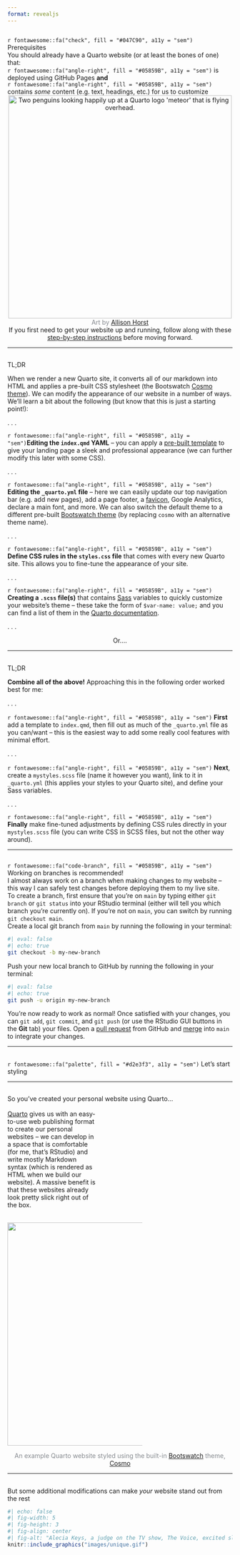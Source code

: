 ```yaml
---
format: revealjs
---
```


## {#prerequisites data-menu-title="Prerequisites"}

<div class="slide-title">`r fontawesome::fa("check", fill = "#047C90", a11y = "sem")` Prerequisites</div>

<div class="body-text topbr">You should already have a Quarto website (or at least the bones of one) that:</div>

<div class="body-text">`r fontawesome::fa("angle-right", fill = "#05859B", a11y = "sem")` is deployed using GitHub Pages **and**</div>
<div class="body-text">`r fontawesome::fa("angle-right", fill = "#05859B", a11y = "sem")` contains *some* content (e.g. text, headings, etc.) for us to customize</div>

<center><img src="images/penguins_meteor.png" alt="Two penguins looking happily up at a Quarto logo 'meteor' that is flying overhead." width="500"/></center>

<center><div class="caption-text"><span style='color: #868A8F;'>Art by [Allison Horst](https://github.com/allisonhorst/stats-illustrations)</span></div></center>

<center><div class="caption-text topbr">If you first need to get your website up and running, follow along with these [step-by-step instructions](https://ucsb-meds.github.io/creating-quarto-websites/) before moving forward.</div></center>

---

## {#tldr1 data-menu-title="TL;DR"}

<p class="slide-title">TL;DR</p>

<div class="body-text topbr">When we render a new Quarto site, it converts all of our markdown into HTML and applies a pre-built CSS stylesheet (the Bootswatch [Cosmo theme](https://bootswatch.com/cosmo/)). We can modify the appearance of our website in a number of ways. We'll learn a bit about the following (but know that this is just a starting point!):</div>

. . . 

<div class="caption-text bottombr">`r fontawesome::fa("angle-right", fill = "#05859B", a11y = "sem")`**Editing the `index.qmd` YAML** -- you can apply a [pre-built template](https://quarto.org/docs/websites/website-about.html#templates) to give your landing page a sleek and professional appearance (we can further modify this later with some CSS).</div>

. . .

<div class="caption-text bottombr">`r fontawesome::fa("angle-right", fill = "#05859B", a11y = "sem")`  **Editing the `_quarto.yml` file** -- here we can easily update our top navigation bar (e.g. add new pages), add a page footer, a [favicon](https://en.wikipedia.org/wiki/Favicon), Google Analytics, declare a main font, and more. We can also switch the default theme to a different pre-built [Bootswatch theme](https://bootswatch.com/) (by replacing `cosmo` with an alternative theme name).</div>

. . . 

<div class="caption-text bottombr">`r fontawesome::fa("angle-right", fill = "#05859B", a11y = "sem")` **Define CSS rules in the `styles.css` file** that comes with every new Quarto site. This allows you to fine-tune the appearance of your site.</div>

. . . 

<div class="caption-text bottombr">`r fontawesome::fa("angle-right", fill = "#05859B", a11y = "sem")`  **Creating a `.scss` file(s)** that contains [Sass](https://sass-lang.com/) variables to quickly customize your website's theme -- these take the form of `$var-name: value;` and you can find a list of them in the [Quarto documentation](https://quarto.org/docs/output-formats/html-themes.html#sass-variables).</div>


. . .

<center><p class="large-body-text">Or....</p></center>

---

## {#tldr2 data-menu-title="TL;DR"}

<p class="slide-title">TL;DR</p>

<div class="body-text topbr bottombr">**Combine all of the above!** Approaching this in the following order worked best for me:</div>

. . .

<div class="caption-text bottombr">`r fontawesome::fa("angle-right", fill = "#05859B", a11y = "sem")` **First** add a template to `index.qmd`, then fill out as much of the `_quarto.yml` file as you can/want -- this is the easiest way to add some really cool features with minimal effort.</div>

. . .

<div class="caption-text bottombr">`r fontawesome::fa("angle-right", fill = "#05859B", a11y = "sem")` **Next**, create a `mystyles.scss` file (name it however you want), link to it in `_quarto.yml` (this applies your styles to your Quarto site), and define your Sass variables.</div>

. . .

<div class="caption-text bottombr">`r fontawesome::fa("angle-right", fill = "#05859B", a11y = "sem")` **Finally** make fine-tuned adjustments by defining CSS rules directly in your `mystyles.scss` file (you can write CSS in SCSS files, but not the other way around).</div>

---

## {#branches data-menu-title="Use branches!"}

<div class="slide-title">`r fontawesome::fa("code-branch", fill = "#05859B", a11y = "sem")` Working on branches is recommended!</div>

<div class="caption-text topbr">I almost always work on a branch when making changes to my website -- this way I can safely test changes before deploying them to my live site.</div>

<div class="caption-text topbr">To create a branch, first ensure that you're on `main` by typing either `git branch` or `git status` into your RStudio terminal (either will tell you which branch you're currently on). If you're not on `main`, you can switch by running `git checkout main`.</div>

<div class="caption-text topbr bottombr">Create a local git branch from `main` by running the following in your terminal:</div>
```bash
#| eval: false
#| echo: true
git checkout -b my-new-branch
```

<div class="caption-text topbr bottombr">Push your new local branch to GitHub by running the following in your terminal:</div>
```bash
#| eval: false
#| echo: true
git push -u origin my-new-branch
```

<div class="caption-text topbr">You're now ready to work as normal! Once satisfied with your changes, you can `git add`, `git commit`, and `git push` (or use the RStudio GUI buttons in the **Git** tab) your files. Open a [pull request](https://docs.github.com/en/pull-requests/collaborating-with-pull-requests/proposing-changes-to-your-work-with-pull-requests/about-pull-requests) from GitHub and [merge](https://docs.github.com/en/pull-requests/collaborating-with-pull-requests/incorporating-changes-from-a-pull-request/merging-a-pull-request) into `main` to integrate your changes.</div>

---

##  {#lets-start-styling data-menu-title="Let's start styling" background="#053660"}

<div class="page-center">
<div class="custom-subtitle">`r fontawesome::fa("palette", fill = "#d2e3f3", a11y = "sem")` Let's start styling</div>
</div>

---

## {#so-youve-created-a-website data-menu-title="So you've created a Quarto website..."}

<div class="slide-title">So you've created your personal website using Quarto...</div>

::: {.column width="40%"}
<br>
<div class="body-text topbr">[Quarto](https://quarto.org/) gives us with an easy-to-use web publishing format to create our personal websites -- we can develop in a space that is comfortable (for me, that's RStudio) and write mostly Markdown syntax (which is rendered as HTML when we build our website). A massive benefit is that these websites already look pretty slick right out of the box.</div>
:::

::: {.column width="60%"}
<br>
<img src="images/website_noCSS.png" width="500"/>
:::

<center><div class="caption-text"><span style = 'color: #868A8F;'>An example Quarto website styled using the built-in [Bootswatch](https://bootswatch.com/) theme, [Cosmo](https://bootswatch.com/cosmo/)</span></div></center>

---

## {#modify-to-stand-out data-menu-title="Make your website stand stand out"}

<div class="slide-title">But some additional modifications can make *your* website stand out from the rest</div>

```r
#| echo: false
#| fig-width: 5
#| fig-height: 3
#| fig-align: center
#| fig-alt: "Alecia Keys, a judge on the TV show, The Voice, excited slams her hands down and stands up saying, 'There is nobody like you!'" 
knitr::include_graphics("images/unique.gif")
```



